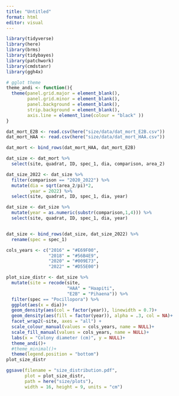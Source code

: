 ```yaml
---
title: "Untitled"
format: html
editor: visual
---
```


```r
library(tidyverse)
library(here)
library(brms)
library(tidybayes)
library(patchwork)
library(cmdstanr)
library(ggh4x)
```

```r
# gglot theme
theme_andi <- function(){
  theme(panel.grid.major = element_blank(),
        panel.grid.minor = element_blank(),
        panel.background = element_blank(), 
        strip.background = element_blank(),
        axis.line = element_line(colour = "black" ))
}
```

```r
dat_mort_E2B <- read.csv(here("size/data/dat_mort_E2B.csv"))
dat_mort_HAA <- read.csv(here("size/data/dat_mort_HAA.csv"))

dat_mort <- bind_rows(dat_mort_HAA, dat_mort_E2B)
```

```r
dat_size <- dat_mort %>% 
  select(site, quadrat, ID, spec_1, dia, comparison, area_2)

dat_size_2022 <- dat_size %>% 
  filter(comparison == "2020_2022") %>% 
  mutate(dia = sqrt(area_2/pi)*2,
         year = 2022) %>% 
  select(site, quadrat, ID, spec_1, dia, year)

dat_size <- dat_size %>% 
  mutate(year = as.numeric(substr(comparison,1,4))) %>% 
  select(site, quadrat, ID, spec_1, dia, year)


dat_size <- bind_rows(dat_size, dat_size_2022) %>% 
  rename(spec = spec_1)

```

```r
cols_years <- c("2016" = "#E69F00",
                "2018" = "#56B4E9",
                "2020" = "#009E73",
                "2022" = "#D55E00")

plot_size_distr <- dat_size %>% 
  mutate(site = recode(site, 
                       "HAA" = "Haapiti",
                       "E2B" = "Pihaena")) %>% 
  filter(spec == "Pocillopora") %>% 
  ggplot(aes(x = dia))+
  geom_density(aes(col = factor(year)), linewidth = 0.7)+
  geom_density(aes(fill = factor(year)), alpha = .3, col = NA)+
  facet_wrap2(~site, axes = "all") +
  scale_colour_manual(values = cols_years, name = NULL)+
  scale_fill_manual(values = cols_years, name = NULL)+
  labs(x = "Colony diameter (cm)", y = NULL)+
  theme_andi()+
  #theme_minimal()+
  theme(legend.position = "bottom")
plot_size_distr
```

```r
ggsave(filename = "size_distribution.pdf",
       plot = plot_size_distr, 
       path = here("size/plots"),
       width = 16, height = 9, units = "cm")
```
